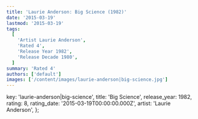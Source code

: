 ```yaml
---
title: 'Laurie Anderson: Big Science (1982)'
date: '2015-03-19'
lastmod: '2015-03-19'
tags:
  [
    'Artist Laurie Anderson',
    'Rated 4',
    'Release Year 1982',
    'Release Decade 1980',
  ]
summary: 'Rated 4'
authors: ['default']
images: ['/content/images/laurie-anderson|big-science.jpg']
---
```


  key: 'laurie-anderson|big-science',
  title: 'Big Science',
  release_year: 1982,
  rating: 8,
  rating_date: '2015-03-19T00:00:00.000Z',
  artist: 'Laurie Anderson',
};

<MusicRating data={data} />
